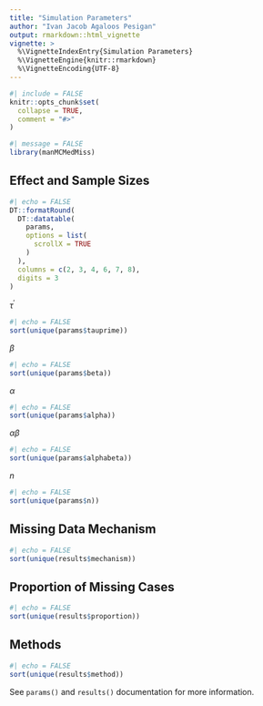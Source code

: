 ```yaml
---
title: "Simulation Parameters"
author: "Ivan Jacob Agaloos Pesigan"
output: rmarkdown::html_vignette
vignette: >
  %\VignetteIndexEntry{Simulation Parameters}
  %\VignetteEngine{knitr::rmarkdown}
  %\VignetteEncoding{UTF-8}
---
```


```r
#| include = FALSE
knitr::opts_chunk$set(
  collapse = TRUE,
  comment = "#>"
)
```

```r
#| message = FALSE
library(manMCMedMiss)
```

## Effect and Sample Sizes

```r
#| echo = FALSE
DT::formatRound(
  DT::datatable(
    params,
    options = list(
      scrollX = TRUE
    )
  ),
  columns = c(2, 3, 4, 6, 7, 8),
  digits = 3
)
```

$\tau^{\prime}$

```r
#| echo = FALSE
sort(unique(params$tauprime))
```

$\beta$

```r
#| echo = FALSE
sort(unique(params$beta))
```

$\alpha$

```r
#| echo = FALSE
sort(unique(params$alpha))
```

$\alpha \beta$

```r
#| echo = FALSE
sort(unique(params$alphabeta))
```

$n$

```r
#| echo = FALSE
sort(unique(params$n))
```

## Missing Data Mechanism

```r
#| echo = FALSE
sort(unique(results$mechanism))
```

## Proportion of Missing Cases

```r
#| echo = FALSE
sort(unique(results$proportion))
```

## Methods

```r
#| echo = FALSE
sort(unique(results$method))
```

See `params()` and `results()` documentation for more information.
